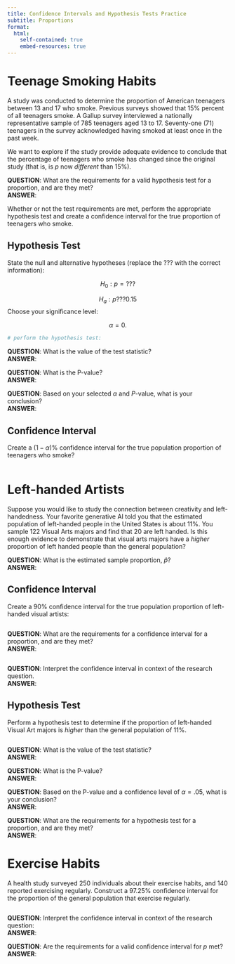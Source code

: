 ```yaml
---
title: Confidence Intervals and Hypothesis Tests Practice
subtitle: Proportions
format:
  html:
    self-contained: true
    embed-resources: true
---
```


# Teenage Smoking Habits

A study was conducted to determine the proportion of American teenagers between 13 and 17 who smoke. Previous surveys showed that 15% percent of all teenagers smoke. A Gallup survey interviewed a nationally representative sample of 785 teenagers aged 13 to 17. Seventy-one (71) teenagers in the survey acknowledged having smoked at least once in the past week. 

We want to explore if the study provide adequate evidence to conclude that the percentage of teenagers who smoke has changed since the original study (that is, is $p$ now *different* than 15%).  

__QUESTION__:  What are the requirements for a valid hypothesis test for a proportion, and are they met?  
__ANSWER__:  


Whether or not the test requirements are met, perform the appropriate hypothesis test and create a confidence interval for the true proportion of teenagers who smoke.

## Hypothesis Test

State the null and alternative hypotheses (replace the ??? with the correct information):

$$H_0: p=???$$  

$$H_a: p???0.15$$
Choose your significance level:  

$$\alpha = 0.$$  


```r
# perform the hypothesis test:  


```

__QUESTION__:  What is the value of the test statistic?  
__ANSWER__:  

__QUESTION__:  What is the P-value?  
__ANSWER__:  

__QUESTION__:  Based on your selected $\alpha$ and $P$-value, what is your conclusion?  
__ANSWER__:  


## Confidence Interval

Create a $(1-\alpha)$% confidence interval for the true population proportion of teenagers who smoke?  

```r

```



# Left-handed Artists

Suppose you would like to study the connection between creativity and left-handedness.  Your favorite generative AI told you that the estimated population of left-handed people in the United States is about 11\%. You sample 122 Visual Arts majors and find that 20 are left handed.  Is this enough evidence to demonstrate that visual arts majors have a *higher* proportion of left handed people than the general population?  

__QUESTION__:  What is the estimated sample proportion, $\hat{p}$?  
__ANSWER__:  


## Confidence Interval

Create a 90% confidence interval for the true population proportion of left-handed visual artists:  

```r

```

__QUESTION__:  What are the requirements for a confidence interval for a proportion, and are they met?    
__ANSWER__:  


```r

```


__QUESTION__:  Interpret the confidence interval in context of the research question.  
__ANSWER__:  


## Hypothesis Test

Perform a hypothesis test to determine if the proportion of left-handed Visual Art majors is *higher* than the general population of 11%.  

```r


```

__QUESTION__:  What is the value of the test statistic?  
__ANSWER__:  

__QUESTION__:  What is the P-value?  
__ANSWER__:  

__QUESTION__:  Based on the P-value and a confidence level of $\alpha=.05$, what is your conclusion?  
__ANSWER__:  


__QUESTION__:  What are the requirements for a hypothesis test for a proportion, and are they met?  
__ANSWER__:  



# Exercise Habits  

A health study surveyed 250 individuals about their exercise habits, and 140 reported exercising regularly. Construct a 97.25% confidence interval for the proportion of the general population that exercise regularly.



```r

```


__QUESTION__:  Interpret the confidence interval in context of the research question:  
__ANSWER__:  


__QUESTION__:  Are the requirements for a valid confidence interval for $p$ met?  
__ANSWER__:  

